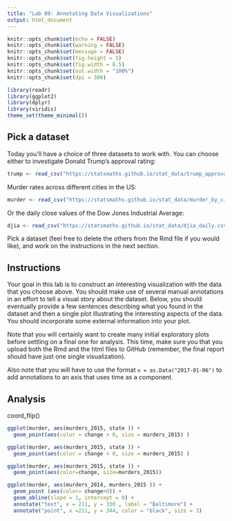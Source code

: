 ---
title: "Lab 09: Annotating Data Visualizations"
output: html_document
---

```{r setup, include=FALSE}
knitr::opts_chunk$set(echo = FALSE)
knitr::opts_chunk$set(warning = FALSE)
knitr::opts_chunk$set(message = FALSE)
knitr::opts_chunk$set(fig.height = 5)
knitr::opts_chunk$set(fig.width = 8.5)
knitr::opts_chunk$set(out.width = "100%")
knitr::opts_chunk$set(dpi = 300)

library(readr)
library(ggplot2)
library(dplyr)
library(viridis)
theme_set(theme_minimal())
```

## Pick a dataset

Today you'll have a choice of three datasets to work with. You can choose
either to investigate Donald Trump's approval rating:

```{r}
trump <- read_csv("https://statsmaths.github.io/stat_data/trump_approval.csv")
```

Murder rates across different cities in the US:

```{r}
murder <- read_csv("https://statsmaths.github.io/stat_data/murder_by_city.csv")
```

Or the daily close values of the Dow Jones Industrial Average:

```{r}
djia <- read_csv("https://statsmaths.github.io/stat_data/djia_daily.csv")
```

Pick a dataset (feel free to delete the others from the Rmd file if you would
like), and work on the instructions in the next section.

## Instructions

Your goal in this lab is to construct an interesting visualization with the
data that you choose above. You should make use of several manual annotations
in an effort to tell a visual story about the dataset. Below, you should
eventually provide a few sentences describing what you found in the dataset
and then a single plot illustrating the interesting aspects of the data.
You should incorporate some external information into your plot.

Note that you will certainly want to create many initial exploratory plots
before settling on a final one for analysis. This time, make sure you that you
upload both the Rmd and the html files to GitHub (remember, the final report
should have just one single visualization).

Also note that you will have to use the format `x = as.Data("2017-01-06")` to
add annotations to an axis that uses time as a component.

## Analysis
coord_flip()

```{r}
ggplot(murder, aes(murders_2015, state )) +
  geom_point(aes(color = change > 0, size = murders_2015) )
```

```{r}
ggplot(murder, aes(murders_2015, state )) +
  geom_point(aes(color = change < 0, size = murders_2015) )

```

```{r}
ggplot(murder, aes(murders_2015, state )) +
  geom_point(aes(color=change, size=murders_2015))
```

```{r}
ggplot(murder, aes(murders_2014, murders_2015 )) +
  geom_point (aes(color= change<0)) +
  geom_abline(slope = 1, intercept = 0) +
  annotate("text", x = 211, y = 330 , label = "Baltimore") +
  annotate("point", x =211, y = 344, color = "black", size = 3)
  
```

